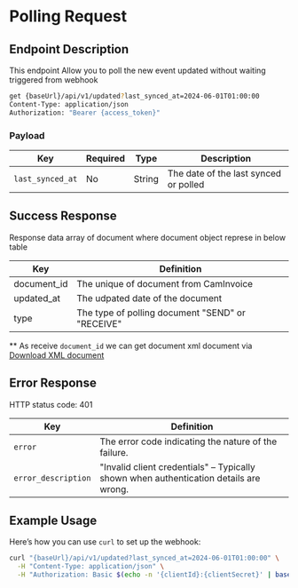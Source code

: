 
# Polling Request

## Endpoint Description
This endpoint Allow you to poll the new event updated without waiting triggered from webhook

```bash
get {baseUrl}/api/v1/updated?last_synced_at=2024-06-01T01:00:00
Content-Type: application/json
Authorization: "Bearer {access_token}"
```

### Payload

| Key          | Required | Type   | Description                                 |
|--------------|----------|--------|---------------------------------------------|
| `last_synced_at` | No      | String | The date of the last synced or polled          |

## Success Response

Response data array of document where document object represe in below table


| Key       | Definition                              |
|-----------|-----------------------------------------|
| document_id| The unique of document from CamInvoice|
| updated_at | The udpated date of the document|
| type | The type of polling document "SEND" or "RECEIVE"|

** As receive ```document_id``` we can get document xml document via [Download XML document](/api-reference/download-document-XML)
## Error Response 

HTTP status code: 401

| Key               | Definition                                                                          |
|-------------------|-------------------------------------------------------------------------------------|
| `error`           | The error code indicating the nature of the failure.                                 |
| `error_description` | "Invalid client credentials" – Typically shown when authentication details are wrong.|

## Example Usage

Here’s how you can use `curl` to set up the webhook:

```bash
curl "{baseUrl}/api/v1/updated?last_synced_at=2024-06-01T01:00:00" \
  -H "Content-Type: application/json" \
  -H "Authorization: Basic $(echo -n '{clientId}:{clientSecret}' | base64)" \
```
